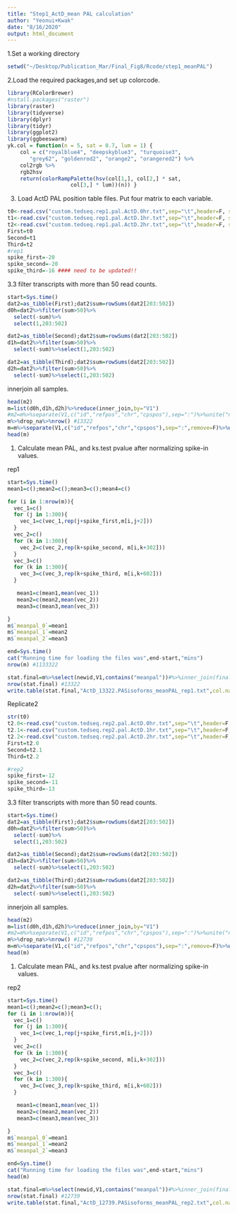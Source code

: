 ```yaml
---
title: "Step1_ActD_mean PAL calculation"
author: "Yeonui+Kwak"
date: "8/16/2020"
output: html_document
---
```




1.Set a working directory
```R
setwd("~/Desktop/Publication_Mar/Final_Fig8/Rcode/step1_meanPAL")

```
2.Load the required packages,and set up colorcode.
```r
library(RColorBrewer)
#nstall.packages("raster")
library(raster)
library(tidyverse)
library(dplyr)
library(tidyr)
library(ggplot2)
library(ggbeeswarm)
yk.col = function(n = 5, sat = 0.7, lum = 1) {
	col = c("royalblue4", "deepskyblue3", "turquoise3",
	   "grey62", "goldenrod2", "orange2", "orangered2") %>%
	col2rgb %>%
	rgb2hsv
	return(colorRampPalette(hsv(col[1,], col[2,] * sat,
				    col[3,] * lum))(n)) }
```


3. Load ActD PAL position table files.  Put four matrix to each variable.

```R
t0<-read.csv("custom.tedseq.rep1.pal.ActD.0hr.txt",sep="\t",header=F, stringsAsFactors = F)
t1<-read.csv("custom.tedseq.rep1.pal.ActD.1hr.txt",sep="\t",header=F, stringsAsFactors = F)
t2<-read.csv("custom.tedseq.rep1.pal.ActD.2hr.txt",sep="\t",header=F, stringsAsFactors = F)
First=t0
Second=t1
Third=t2
#rep1
spike_first=-20
spike_second=-20
spike_third=-16 #### need to be updated!!

```



3.3 filter transcripts with more than 50 read counts.
```R
start=Sys.time()
dat2=as_tibble(First);dat2$sum=rowSums(dat2[203:502])
d0h=dat2%>%filter(sum>50)%>%
  select(-sum)%>%
  select(1,203:502)

dat2=as_tibble(Second);dat2$sum=rowSums(dat2[203:502])
d1h=dat2%>%filter(sum>50)%>%
  select(-sum)%>%select(1,203:502)

dat2=as_tibble(Third);dat2$sum=rowSums(dat2[203:502])
d2h=dat2%>%filter(sum>50)%>%
  select(-sum)%>%select(1,203:502)
```

innerjoin all samples.
```R
head(m2)
m=list(d0h,d1h,d2h)%>%reduce(inner_join,by="V1")
#m2=m%>%separate(V1,c("id","refpos","chr","cpspos"),sep=":")%>%unite("newid",c(id,refpos,cpspos),sep=":")
m%>%drop_na%>%nrow() #13322
m=m%>%separate(V1,c("id","refpos","chr","cpspos"),sep=":",remove=F)%>%unite("newid",c(id,cpspos),sep=":")%>%select(-chr,-refpos)
head(m)
```

1. Calculate mean PAL, and ks.test pvalue after normalizing spike-in values.

rep1
```R
start=Sys.time()
mean1=c();mean2=c();mean3=c();mean4=c()

for (i in 1:nrow(m)){
  vec_1=c()
  for (j in 1:300){
    vec_1=c(vec_1,rep(j+spike_first,m[i,j+2]))
  }
  vec_2=c()
  for (k in 1:300){
    vec_2=c(vec_2,rep(k+spike_second, m[i,k+302]))
  }
  vec_3=c()
  for (k in 1:300){
    vec_3=c(vec_3,rep(k+spike_third, m[i,k+602]))
  }

   mean1=c(mean1,mean(vec_1))
   mean2=c(mean2,mean(vec_2))
   mean3=c(mean3,mean(vec_3))

}
m$`meanpal_0`=mean1
m$`meanpal_1`=mean2
m$`meanpal_2`=mean3

end=Sys.time()
cat("Running time for loading the files was",end-start,"mins")
nrow(m) #1133322
```

```R
stat.final=m%>%select(newid,V1,contains("meanpal"))#%>%inner_join(final.pas,by="newid")
nrow(stat.final) #13322
write.table(stat.final,"ActD_13322.PASisoforms_meanPAL_rep1.txt",col.names = T,row.names = F,quote = F,sep="\t")

```

Replicate2


```R
str(t0)
t2.0<-read.csv("custom.tedseq.rep2.pal.ActD.0hr.txt",sep="\t",header=F, stringsAsFactors = F)
t2.1<-read.csv("custom.tedseq.rep2.pal.ActD.1hr.txt",sep="\t",header=F, stringsAsFactors = F)
t2.2<-read.csv("custom.tedseq.rep2.pal.ActD.2hr.txt",sep="\t",header=F, stringsAsFactors = F)
First=t2.0
Second=t2.1
Third=t2.2

#rep2
spike_first=-12
spike_second=-11
spike_third=-13

```
3.3 filter transcripts with more than 50 read counts.
```R
start=Sys.time()
dat2=as_tibble(First);dat2$sum=rowSums(dat2[203:502])
d0h=dat2%>%filter(sum>50)%>%
  select(-sum)%>%
  select(1,203:502)

dat2=as_tibble(Second);dat2$sum=rowSums(dat2[203:502])
d1h=dat2%>%filter(sum>50)%>%
  select(-sum)%>%select(1,203:502)

dat2=as_tibble(Third);dat2$sum=rowSums(dat2[203:502])
d2h=dat2%>%filter(sum>50)%>%
  select(-sum)%>%select(1,203:502)
```
innerjoin all samples.
```R
head(m2)
m=list(d0h,d1h,d2h)%>%reduce(inner_join,by="V1")
#m2=m%>%separate(V1,c("id","refpos","chr","cpspos"),sep=":")%>%unite("newid",c(id,refpos,cpspos),sep=":")
m%>%drop_na%>%nrow() #12739
m=m%>%separate(V1,c("id","refpos","chr","cpspos"),sep=":",remove=F)%>%unite("newid",c(id,cpspos),sep=":")%>%select(-chr,-refpos)
head(m)
```

1. Calculate mean PAL, and ks.test pvalue after normalizing spike-in values.

rep2
```R
start=Sys.time()
mean1=c();mean2=c();mean3=c();
for (i in 1:nrow(m)){
  vec_1=c()
  for (j in 1:300){
    vec_1=c(vec_1,rep(j+spike_first,m[i,j+2]))
  }
  vec_2=c()
  for (k in 1:300){
    vec_2=c(vec_2,rep(k+spike_second, m[i,k+302]))
  }
  vec_3=c()
  for (k in 1:300){
    vec_3=c(vec_3,rep(k+spike_third, m[i,k+602]))
  }

   mean1=c(mean1,mean(vec_1))
   mean2=c(mean2,mean(vec_2))
   mean3=c(mean3,mean(vec_3))

}
m$`meanpal_0`=mean1
m$`meanpal_1`=mean2
m$`meanpal_2`=mean3

end=Sys.time()
cat("Running time for loading the files was",end-start,"mins")
head(m)
```

```R
stat.final=m%>%select(newid,V1,contains("meanpal"))#%>%inner_join(final.pas,by="newid")
nrow(stat.final) #12739
write.table(stat.final,"ActD_12739.PASisoforms_meanPAL_rep2.txt",col.names = T,row.names = F,quote = F,sep="\t")

```

